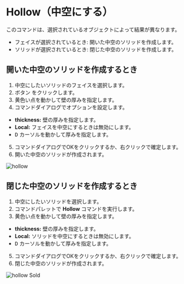 
# Hollow（中空にする）

<Reference shortcut="" command="Hollow" button="コマンドバー右" />

このコマンドは、選択されているオブジェクトによって結果が異なります。
- フェイスが選択されているとき: 開いた中空のソリッドを作成します。
- ソリッドが選択されているとき: 閉じた中空のソリッドを作成します。

## 開いた中空のソリッドを作成するとき

1. 中空にしたいソリッドのフェイスを選択します。
2. ボタン <ButtonIcon type="button-hollow" /> をクリックします。
3. 黄色い点を動かして壁の厚みを指定します。
4. コマンドダイアログでオプションを設定します。
  - **thickness:** 壁の厚みを指定します。
  - **Local:** フェイスを中空にするときは無効にします。
  - <kbd>D</kbd> カーソルを動かして厚みを指定します。
5. コマンドダイアログでOKをクリックするか、右クリックで確定します。
6. 開いた中空のソリッドが作成されます。

![hollow](/img/hollow.gif)

## 閉じた中空のソリッドを作成するとき

1. 中空にしたいソリッドを選択します。
2. コマンドパレットで **Hollow** コマンドを実行します。
3. 黄色い点を動かして壁の厚みを指定します。
  - **thickness:** 壁の厚みを指定します。
  - **Local:** ソリッドを中空にするときは無効にします。
  - <kbd>D</kbd> カーソルを動かして厚みを指定します。
5. コマンドダイアログでOKをクリックするか、右クリックで確定します。
6. 閉じた中空のソリッドが作成されます。

![hollow Sold](/img/hollow-solid.gif)